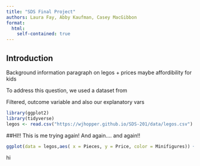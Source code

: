 ```yaml
---
title: "SDS Final Project"
authors: Laura Fay, Abby Kaufman, Casey MacGibbon
format:
  html:
    self-contained: true
---
```


## Introduction
Background information paragraph on legos + prices maybe affordibility for kids

To address this question, we used a dataset from 

Filtered, outcome variable and also our explanatory vars


```r
library(ggplot2)
library(tidyverse)
legos <- read.csv("https://wjhopper.github.io/SDS-201/data/legos.csv")
```

##HI!!
This is me trying again!
And again....
and again!!

```r
ggplot(data = legos,aes( x = Pieces, y = Price, color = Minifigures)) + geom_point() + scale_color_continuous(low = "pink", high = "maroon")
```

hi
